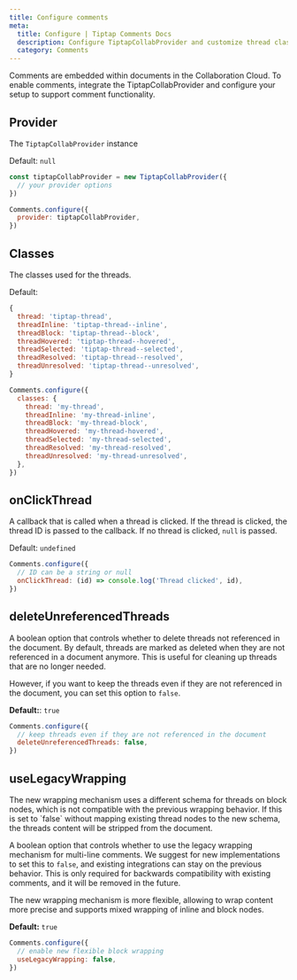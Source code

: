 ```yaml
---
title: Configure comments
meta:
  title: Configure | Tiptap Comments Docs
  description: Configure TiptapCollabProvider and customize thread classes in your Tiptap editor. More in the docs!
  category: Comments
---
```



Comments are embedded within documents in the Collaboration Cloud. To enable comments, integrate the TiptapCollabProvider and configure your setup to support comment functionality.

## Provider

The `TiptapCollabProvider` instance

Default: `null`

```js
const tiptapCollabProvider = new TiptapCollabProvider({
  // your provider options
})

Comments.configure({
  provider: tiptapCollabProvider,
})
```

## Classes

The classes used for the threads.

Default:

```js
{
  thread: 'tiptap-thread',
  threadInline: 'tiptap-thread--inline',
  threadBlock: 'tiptap-thread--block',
  threadHovered: 'tiptap-thread--hovered',
  threadSelected: 'tiptap-thread--selected',
  threadResolved: 'tiptap-thread--resolved',
  threadUnresolved: 'tiptap-thread--unresolved',
}
```

```js
Comments.configure({
  classes: {
    thread: 'my-thread',
    threadInline: 'my-thread-inline',
    threadBlock: 'my-thread-block',
    threadHovered: 'my-thread-hovered',
    threadSelected: 'my-thread-selected',
    threadResolved: 'my-thread-resolved',
    threadUnresolved: 'my-thread-unresolved',
  },
})
```

## onClickThread

A callback that is called when a thread is clicked. If the thread is clicked, the thread ID is passed to the callback. If no thread is clicked, `null` is passed.

Default: `undefined`

```js
Comments.configure({
  // ID can be a string or null
  onClickThread: (id) => console.log('Thread clicked', id),
})
```

## deleteUnreferencedThreads

A boolean option that controls whether to delete threads not referenced in the document. By default, threads are marked as deleted when they are not referenced in a document anymore. This is useful for cleaning up threads that are no longer needed.

However, if you want to keep the threads even if they are not referenced in the document, you can set this option to `false`.

**Default:**: `true`

```js
Comments.configure({
  // keep threads even if they are not referenced in the document
  deleteUnreferencedThreads: false,
})
```

## useLegacyWrapping

<Callout title="Warning" variant="warning">
  The new wrapping mechanism uses a different schema for threads on block nodes, which is not
  compatible with the previous wrapping behavior. If this is set to `false` without mapping existing
  thread nodes to the new schema, the threads content will be stripped from the document.
</Callout>

A boolean option that controls whether to use the legacy wrapping mechanism for multi-line comments. We suggest for new implementations to set this to `false`, and existing integrations can stay on the previous behavior. This is only required for backwards compatibility with existing comments, and it will
be removed in the future.

The new wrapping mechanism is more flexible, allowing to wrap content more precise and supports mixed wrapping of inline and block nodes.

**Default:** `true`

```js
Comments.configure({
  // enable new flexible block wrapping
  useLegacyWrapping: false,
})
```
